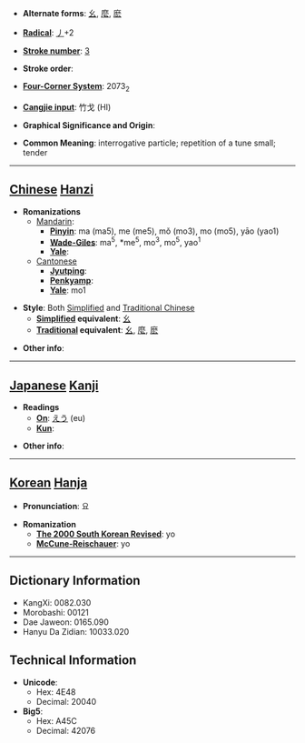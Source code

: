 * '''Alternate forms''': [[幺]], [[麼]], [[麽]]

* '''[[Wiktionary:Chinese radical index| Radical]]''': [[Wiktionary:Chinese radical index 丿|丿]]+2

* '''[[Wiktionary:Chinese total strokes index|Stroke number]]''': [[Wiktionary:Chinese total strokes index 3|3]]

* '''Stroke order''': 

* '''[[Wiktionary:Chinese four corner index|Four-Corner System]]''': 2073<sub>2</sub>

* '''[[Wiktionary:Chinese Cangjie index|Cangjie input]]''': 竹戈 (HI)

* '''Graphical Significance and Origin''': 

* '''Common Meaning''': interrogative particle; repetition of a tune small; tender

----

== [[Chinese]] [[Hanzi]] ==

* '''Romanizations'''
** [[Mandarin]]:
*** '''[[Pinyin]]''': ma (ma5), me (me5), mǒ (mo3), mo (mo5), yāo (yao1)
*** '''[[Wade-Giles]]''': ma<sup>5</sup>, *me<sup>5</sup>, mo<sup>3</sup>, mo<sup>5</sup>, yao<sup>1</sup>
*** '''[[Yale]]''': 
**[[Cantonese]]
***'''[[Jyutping]]''':
***'''[[Penkyamp]]''': 
***'''[[Yale]]''': mo1

* '''Style''': Both [[Simplified Chinese|Simplified]] and [[Traditional Chinese]]
** '''[[Simplified Chinese|Simplified]] equivalent''': [[幺]]
** '''[[Traditional Chinese|Traditional]] equivalent''': [[幺]], [[麼]], [[麽]]

* '''Other info''': 

----

== [[Japanese]] [[Kanji]] ==

* '''Readings'''
** '''[[On]]''': [[えう]] (eu)
** '''[[Kun]]''': 

* '''Other info''':  

----

== [[Korean]] [[Hanja]] ==

* '''Pronunciation''': 요

* '''Romanization'''
** '''[[The 2000 South Korean Revised Romanization|The 2000 South Korean Revised]]''': yo
** '''[[McCune-Reischauer]]''': yo

----

== Dictionary Information ==

* KangXi: 0082.030
* Morobashi: 00121
* Dae Jaweon: 0165.090
* Hanyu Da Zidian: 10033.020

== Technical Information ==

* '''Unicode''':
** Hex: 4E48
** Decimal: 20040
* '''Big5''':
** Hex: A45C
** Decimal: 42076